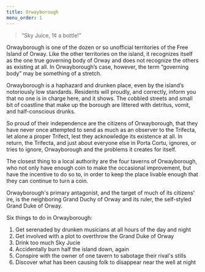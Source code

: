 ```yaml
---
title: Orwayborough
menu_order: 1
---
```


> “Sky Juice, 1¢ a bottle!”

Orwayborough is one of the dozen or so unofficial territories of the Free Island of Orway. Like the other territories on the island, it recognizes itself as the one true governing body of Orway and does not recognize the others as existing at all. In Orwayborough’s case, however, the term “governing body” may be something of a stretch.

Orwayborough is a haphazard and drunken place, even by the island’s notoriously low standards. Residents will proudly, and correctly, inform you that no one is in charge here, and it shows. The cobbled streets and small bit of coastline that make up the borough are littered with detritus, vomit, and half-conscious drunks.

So proud of their independence are the citizens of Orwayborough, that they have never once attempted to send as much as an observer to the Trifecta, let alone a proper Trifect, lest they acknowledge its existence at all. In return, the Trifecta, and just about everyone else in Porta Cortu, ignores, or tries to ignore, Orwayborough and the problems it creates for itself.

The closest thing to a local authority are the four taverns of Orwayborough, who not only have enough coin to make the occasional improvement, but have the incentive to do so to, in order to keep the place livable enough that they can continue to turn a coin.

Orwayborough's primary antagonist, and the target of much of its citizens' ire, is the neighboring Grand Duchy of Orway and its ruler, the self-styled Grand Duke of Orway.

Six things to do in Orwayborough:

1. Get serenaded by drunken musicians at all hours of the day and night
2. Get involved with a plot to overthrow the Grand Duke of Orway
3. Drink too much Sky Jucie
4. Accidentally burn half the island down, again
5. Conspire with the owner of one tavern to sabotage their rival's stills
6. Discover what has been causing folk to disappear near the well at night

